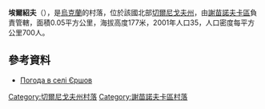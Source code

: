 {{coord|52|0|46|N|32|47|44|E|scale:100000|display=title}}

'''埃爾紹夫'''（{{lang-uk|Єршов}}），是[[烏克蘭|烏克蘭]]的村落，位於該國北部[[切爾尼戈夫州|切爾尼戈夫州]]，由[[謝苗諾夫卡區|謝苗諾夫卡區]]負責管轄，面積0.05平方公里，海拔高度177米，2001年人口35，人口密度每平方公里700人。

==參考資料==
* [http://weather.in.ua/ua/chernigovskaja/7635 Погода в селі Єршов] {{Wayback|url=http://weather.in.ua/ua/chernigovskaja/7635 |date=20160305201816 }}

[[Category:切爾尼戈夫州村落|Category:切爾尼戈夫州村落]]
[[Category:謝苗諾夫卡區村落|Category:謝苗諾夫卡區村落]]


{{Chernihiv-geo-stub}}